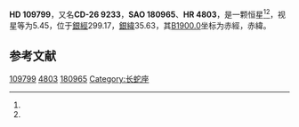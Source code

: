 {{Starbox begin
| name = HD 109799
}}
{{Starbox observe
| epoch = [[J2000.0|J2000.0]]
| constell = {{星座名待查}}<ref name=SIMBAD>{{cite web
 | url=http://simbad.u-strasbg.fr/simbad/sim-id?Ident=HR+4803
 | title=Pulsating variable Star
 | publisher=Centre de Données astronomiques de Strasbourg
 | work=SIMBAD
 | accessdate=2012-07-13
 | archive-date=2016-03-17
 | archive-url=https://web.archive.org/web/20160317115346/http://simbad.u-strasbg.fr/simbad/sim-id?Ident=HR+4803
 | dead-url=no
 }}</ref><ref name=DATA>{{cite web
 | url=http://vizier.u-strasbg.fr/viz-bin/VizieR-5?-out.add=.&-source=5050&-corr=PK=HR&-out.max=9999&HR=4803
 | title=VizieR Detailed Page
 | accessdate=2012-07-13
 | archive-date=2016-03-04
 | archive-url=https://web.archive.org/web/20160304233906/http://vizier.u-strasbg.fr/viz-bin/VizieR-5?-out.add=.&-source=5050&-corr=PK=HR&-out.max=9999&HR=4803
 | dead-url=no
 }}</ref>
| 星官 = 
| ra = {{RA|12|37|42.2}}<ref name=SIMBAD /><ref name=DATA />
| dec = {{DEC|-27|8|20}}<ref name=SIMBAD /><ref name=DATA />
| appmag_v = 5.45<ref name=SIMBAD /><ref name=DATA />
}}
{{Starbox character
| class = F1IV<ref name=SIMBAD /><ref name=DATA />
| b-v = 0.32<ref name=SIMBAD /><ref name=DATA />
| u-b = 0.03<ref name=SIMBAD /><ref name=DATA />
| r-i = 0.19<ref name=SIMBAD /><ref name=DATA />
| variable = 
}}
{{Starbox astrometry
| radial_v = 0.03
| prop_mo_ra = -1
| parallax = 0.037
| p_error = 
}}
{{Starbox catalog
| names =CD-26 9233，[[SAO星表|SAO]] 180965，[[HD星表|HD]] 109799，[[HR星表|HR]] 4803}}
{{Starbox reference |Simbad=HR+4803}}
{{Starbox end}}

'''HD 109799'''，又名'''CD-26 9233'''，'''SAO 180965'''、'''HR 4803'''，是一颗恒星<ref name=SIMBAD /><ref name=DATA />，视星等为5.45，位于[[銀道座標系|銀經]]299.17，[[銀道座標系|銀緯]]35.63，其[[B1900.0|B1900.0]]坐标为赤經{{RA|12|32|24}}，赤緯{{DEC|-26|35.63|10}}。

== 参考文献 ==
{{reflist}}

{{star-stub}}

[[Category:HD和HDE天體|109799]]
[[Category:HR天體|4803]]
[[Category:SAO天體|180965]]
[[Category:长蛇座|Category:长蛇座]]